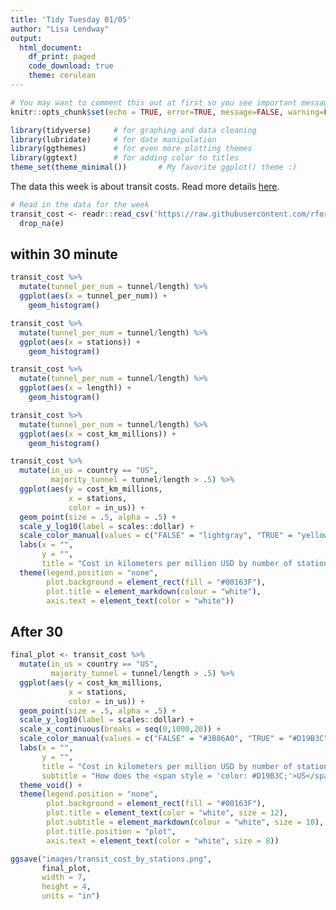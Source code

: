 ```yaml
---
title: 'Tidy Tuesday 01/05'
author: "Lisa Lendway"
output: 
  html_document:
    df_print: paged
    code_download: true
    theme: cerulean
---
```


```r
# You may want to comment this out at first so you see important messages and warnings
knitr::opts_chunk$set(echo = TRUE, error=TRUE, message=FALSE, warning=FALSE)
```

```r
library(tidyverse)     # for graphing and data cleaning
library(lubridate)     # for date manipulation
library(ggthemes)      # for even more plotting themes
library(ggtext)        # for adding color to titles
theme_set(theme_minimal())       # My favorite ggplot() theme :)
```

The data this week is about transit costs. Read more details [here](https://github.com/rfordatascience/tidytuesday/blob/master/data/2021/2021-01-05/readme.md). 

```r
# Read in the data for the week
transit_cost <- readr::read_csv('https://raw.githubusercontent.com/rfordatascience/tidytuesday/master/data/2021/2021-01-05/transit_cost.csv') %>% 
  drop_na(e)
```


## within 30 minute


```r
transit_cost %>% 
  mutate(tunnel_per_num = tunnel/length) %>% 
  ggplot(aes(x = tunnel_per_num)) +
    geom_histogram()

transit_cost %>% 
  mutate(tunnel_per_num = tunnel/length) %>% 
  ggplot(aes(x = stations)) +
    geom_histogram()

transit_cost %>% 
  mutate(tunnel_per_num = tunnel/length) %>% 
  ggplot(aes(x = length)) +
    geom_histogram()

transit_cost %>% 
  mutate(tunnel_per_num = tunnel/length) %>% 
  ggplot(aes(x = cost_km_millions)) +
    geom_histogram()
```

```r
transit_cost %>% 
  mutate(in_us = country == "US",
         majority_tunnel = tunnel/length > .5) %>% 
  ggplot(aes(y = cost_km_millions, 
             x = stations,
             color = in_us)) +
  geom_point(size = .5, alpha = .5) +
  scale_y_log10(label = scales::dollar) +
  scale_color_manual(values = c("FALSE" = "lightgray", "TRUE" = "yellow")) +
  labs(x = "",
       y = "",
       title = "Cost in kilometers per million USD by number of stations, <span style = 'color: yellow;'>US</span> ") +
  theme(legend.position = "none",
        plot.background = element_rect(fill = "#00163F"),
        plot.title = element_markdown(colour = "white"),
        axis.text = element_text(color = "white"))
```

## After 30

```r
final_plot <- transit_cost %>% 
  mutate(in_us = country == "US",
         majority_tunnel = tunnel/length > .5) %>% 
  ggplot(aes(y = cost_km_millions, 
             x = stations,
             color = in_us)) +
  geom_point(size = .5, alpha = .5) +
  scale_y_log10(label = scales::dollar) +
  scale_x_continuous(breaks = seq(0,1000,20)) +
  scale_color_manual(values = c("FALSE" = "#3B86A0", "TRUE" = "#D19B3C")) +
  labs(x = "",
       y = "",
       title = "Cost in kilometers per million USD by number of stations",
       subtitle = "How does the <span style = 'color: #D19B3C;'>US</span> compare?") +
  theme_void() +
  theme(legend.position = "none",
        plot.background = element_rect(fill = "#00163F"),
        plot.title = element_text(color = "white", size = 12),
        plot.subtitle = element_markdown(colour = "white", size = 10),
        plot.title.position = "plot",
        axis.text = element_text(color = "white", size = 8))
```

```r
ggsave("images/transit_cost_by_stations.png",
       final_plot, 
       width = 7,
       height = 4, 
       units = "in")
```





